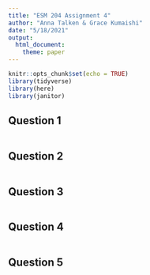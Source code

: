 ```yaml
---
title: "ESM 204 Assignment 4"
author: "Anna Talken & Grace Kumaishi"
date: "5/18/2021"
output: 
  html_document:
    theme: paper
---
```


```r
knitr::opts_chunk$set(echo = TRUE)
library(tidyverse)
library(here)
library(janitor)
```

## Question 1

```r

```

## Question 2

```r

```

## Question 3

```r

```

## Question 4

```r

```


## Question 5

```r

```






